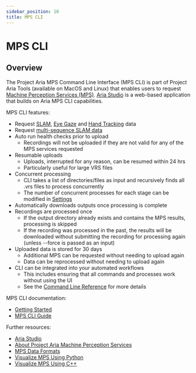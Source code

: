 ```yaml
---
sidebar_position: 10
title: MPS CLI
---
```


# MPS CLI

## Overview


The Project Aria MPS Command Line Interface (MPS CLI) is part of Project Aria Tools (available on MacOS and Linux) that enables users to request [Machine Perception Services (MPS)](/ARK/mps/mps.mdx). [Aria Studio](/ARK/aria_studio.mdx) is a web-based application that builds on Aria MPS CLI capabilities.

MPS CLI features:

* Request [SLAM](/data_formats/mps/slam/slam.mdx), [Eye Gaze](/data_formats/mps/mps_eye_gaze.mdx) and [Hand Tracking](/data_formats/mps/hand_tracking/hand_tracking.mdx) data
* Request [multi-sequence SLAM data](/data_formats/mps/slam/mps_multi_slam.mdx)
* Auto run health checks prior to upload
    * Recordings will not be uploaded if they are not valid for any of the MPS services requested
* Resumable uploads
    * Uploads, interrupted for any reason, can be resumed within 24 hrs
    * Particularly useful for large VRS files
* Concurrent processing
    * CLI takes a list of directories/files as input and recursively finds all .vrs files to process concurrently
    * The number of concurrent processes for each stage can be modified in [Settings](mps_cli_guide.mdx#settings)
* Automatically downloads outputs once processing is complete
* Recordings are processed once
    * If the output directory already exists and contains the MPS results, processing is skipped
    * If the recording was processed in the past, the results will be downloaded without submitting the recording for processing again (unless --force is passed as an input)
* Uploaded data is stored for 30 days
    * Additional MPS can be requested without needing to upload again
    * Data can be reprocessed without needing to upload again
* CLI can be integrated into your automated workflows
    * This includes ensuring that all commands and processes work without using the UI
    * See the [Command Line Reference](mps_cli_guide.mdx#command-line-reference) for more details

MPS CLI documentation:
* [Getting Started](mps_cli_getting_started.mdx)
* [MPS CLI Guide](mps_cli_guide.mdx)

Further resources:
* [Aria Studio](/ARK/aria_studio.mdx)
* [About Project Aria Machine Perception Services](/ARK/mps/mps.mdx)
* [MPS Data Formats](/data_formats/mps/mps_summary.mdx)
* [Visualize MPS Using Python](/data_utilities/visualization/visualization_python.mdx)
* [Visualize MPS Using C++](/data_utilities/visualization/visualization_cpp.mdx)
